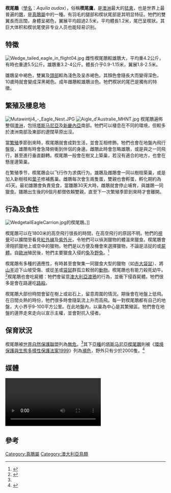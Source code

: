 {{noteTA|G1= Unit| }}{{Speciesbox
| name = 楔尾鵰
| status = LC
| status_system = IUCN3.1
| status_ref = <ref name=iucn>{{IUCN2009|assessors=BirdLife International|year=2008年|id=144550|title=Aquila audax|downloaded=2009-10-14}}</ref>
| image = Wedge Tailed Eagle.jpg
| image_width = 250px
| genus = Aquila
| species = audax
| authority = ([[約翰‧萊瑟姆|Latham]], 1802)
}}
'''楔尾鵰'''（[[學名|學名]]：''Aquila audax''），俗稱'''楔尾鷹'''，是[[澳洲|澳洲]]最大的[[猛禽|猛禽]]，也是世界上最普遍的[[鵰|鵰]]，是[[真鵰屬|真鵰屬]]中的一種。有羽毛的腿部和楔状尾部是其明显特征。牠們的雙翼長而且闊，身體呈褐色，翼展平均超過2.5米，平均體長1.2米，尾巴呈楔狀。其巨大体积和楔状尾使非专业人员也能轻易识别。

== 特徵 ==
[[File:Wedge_tailed_eagle_in_flight04.jpg|thumb]]
雌性楔尾鵰較雄鵰大，平均重4.2公斤，有時也重達5.5公斤。雄鵰重3.2-4公斤。體長介乎0.9-1.15米，翼展1.8-2.5米。

雛鵰呈中褐色，雙翼及[[頭部|頭部]]較為淺色及呈赤褐色。其顏色會隨長大而變得深色，10歲時就會變成深黑褐色。成年雌鵰較雄鵰淡色。牠們楔狀的尾巴是獨有的特徵。

== 繁殖及棲息地 ==
[[File:Mutawintji4_-_Eagle_Nest.JPG|thumb]]
[[File:Aigle_d'Australie_MHNT.jpg|thumb]]
楔尾鵰遍佈整個[[澳洲|澳洲]]，包括[[塔斯马尼亞|塔斯马尼亞]]及[[新畿內亞|新畿內亞]]南部。牠們可以棲息在不同的環境，但較多於澳洲南部及東部的遼闊草原出沒。

當[[繁殖|繁殖]]季節到來時，楔尾鵰就會成對生活，並會互相修飾。牠們也會在地盤內飛行盤旋，雄鵰有時會急降俯衝到伴侶的身邊。雌鵰此時會忽略雄鵰，或是與之一同飛行，甚至進行垂直翻轉。楔尾鵰一般會在樹叉上築巢，若沒有適合的地方，也會在懸崖邊築巢。

在繁殖季节，楔尾鵰会以飞行作为求偶行为。雄鵰及雌鵰會一同以樹枝築巢，或是加入新樹枝和[[葉子|葉子]]修補舊巢。雌鵰每次會生兩隻蛋，雙親也會孵蛋，孵化期約為45天。最初雄鵰會負責覓食，當雛鵰30天大時，雌鵰就會停止哺育，與雄鵰一同獵食。雛鵰出生後的6個月都僧依賴雙親，直至下一次繁殖季節到來時才會離開。

== 行為及食性 ==
[[File:WedgetailEagleCarrion.jpg|thumb]]的楔尾鵰。]]

楔尾鵰可以在1800米的高空飛行很長的時間，在高空飛行的原因不明。牠們的[[視覺|視覺]]可以擴闊至看見[[紅外線|紅外線]]及[[紫外光|紫外光]]，令牠們可以偵測獵物的體溫來獵食。楔尾鵰會滑翔抓獵地上或空中的獵物。牠們是以方便及機會來選擇獵物，不論是活捉的或[[屍體|屍體]]。自[[歐洲|歐洲]]殖民後，牠們主要獵食入侵的[[兔|兔]]及[[野兔|野兔]]。<ref>{{cite journal en|title=The Diet of the Wedge-Tailed Eagle, ''Aquila Audax'', in Western Australia|journal=Australian Wildlife Research|date=1980年|first=M.G.|last=Brooker|coauthors=Ridpath, M.G.|volume=7|pages=433–52|doi=10.1071/WR9800433}}</ref>

楔尾鵰有多種的適應性，有時甚至會聚集一同獵食大型的獵物（如[[赤大袋鼠|赤大袋鼠]]）、將[[山羊|山羊]]迫下山坡受傷、或從[[羊|羊]]或[[袋鼠|袋鼠]]群孤立較弱的[[動物|動物]]。楔尾鵰也有能力殺死幼牛。<ref>{{cite book en|last=Beattie|first=William A.|title=Beef Cattle Breeding & Management|publisher=Popular Books|year=1990年|id=ISBN 0-7301-0040-5}}</ref>楔尾鵰也會吃屍體：牠們會留意[[澳大利亞渡鴉|澳大利亞渡鴉]]的行為，並衝下侵吞屍體。牠們很多是會在路邊吃[[路殺|路殺]]。

楔尾鵰大部份時間會留在樹上或岩石上，留意周圍的情況。期後會在地盤上低飛。在日間炎熱的時份，牠們很多時會隨氣流上升而高飛。每一對楔尾鵰都有自己的地盤，大小界乎9-100平方公里。在此地盤內，以巢為中心是其繁殖區。牠們會在地盤的邊界走來走向以宣示主權，並會對抗入侵者。

== 保育狀況 ==
楔尾鵰被[[世界自然保護聯盟|世界自然保護聯盟]]列為[[無危|無危]]。<ref name=iucn/>其下[[亞種|亞種]]的[[塔斯马尼亞楔尾鵰|塔斯马尼亞楔尾鵰]]則被《[[環境保護與生態多樣性保護法案1999|環境保護與生態多樣性保護法案1999]]》列為[[瀕危|瀕危]]，野外只有少於2000隻。<ref>{{Cite web|author=Australian Government, Department of the Environment, Water, Heritage and the Arts|title=''Aquila audax fleayi'' — Wedge-tailed Eagle (Tasmanian)|url=http://www.deh.gov.au/cgi-bin/sprat/public/publicspecies.pl?taxon_id=64435|accessdate=2009-10-14|archive-date=2019-02-03|archive-url=https://web.archive.org/web/20190203165210/http://www.environment.gov.au/cgi-bin/sprat/public/publicspecies.pl?taxon_id=64435|dead-url=yes}}</ref>

== 媒體 ==
[[File:Wedge-tailed_Eagle_dayboro.ogv|thumb]]
{{clear}}

== 參考 ==
{{commons category|Aquila audax}}
{{wikispecies|Aquila audax}}
{{Reflist}}
{{Taxonbar|from=Q752465}}

[[Category:真鵰屬|Category:真鵰屬]]
[[Category:澳大利亞鳥類|Category:澳大利亞鳥類]]